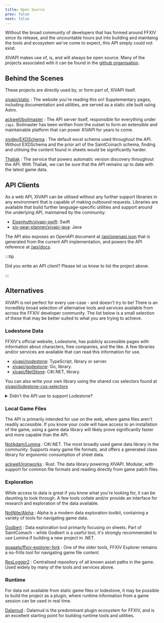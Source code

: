 ```yaml
---
title: Open Source
prev: false
next: false
---
```



Without the broad community of developers that has formed around FFXIV since its
release, and the uncountable hours put into building and maintaing the tools and
ecosystem we've come to expect, this API simply could not exist.

XIVAPI makes use of, is, and will always be open source. Many of the projects
associated with it can be found in the [github organisation].

[github organisation]: https://github.com/xivapi

## Behind the Scenes

These projects are directly used by, or form part of, XIVAPI itself.

[<Icon name="github" class="inline-icon"/> xivapi/static](https://github.com/xivapi/static)
: The website you're reading this on! Supplementary pages, including
  documentation and utilities, are served as a static site built using Astro.

[<Icon name="github" class="inline-icon"/> ackwell/boilmaster](https://github.com/ackwell/boilmaster)
: The API server itself, responsible for everything under `/api`. Boilmaster has
  been written from the outset to form an extensible and maintainable platform
  that can power XIVAPI for years to come.

[<Icon name="github" class="inline-icon"/> xivdev/EXDSchema](https://github.com/xivdev/EXDSchema)
: The default excel schema used throughout the API. Without EXDSchema and the
  prior art of the SaintCoinach schema, finding and utilising the content found
  in sheets would be significantly harder.

[<Icon name="external" class="inline-icon"/> Thaliak](https://thaliak.xiv.dev/)
: The service that powers automatic version discovery throughout the API. With
  Thaliak, we can be sure that the API remains up to date with the latest game
  data.


## API Clients

As a web API, XIVAPI can be utilised without any further support libraries in
any environment that is capable of making outbound requests. Libraries are
available that build further language-specific utilities and support around the
underlying API, maintained by the community:

- [<Icon name="github" class="inline-icon"/> Eisenhuth/xivapi-swift](https://github.com/Eisenhuth/xivapi-swift): Swift
- [<Icon name="github" class="inline-icon"/> xiv-gear-planner/xivapi-java](https://github.com/xiv-gear-planner/xivapi-java): Java

The API also exposes an OpenAPI document at [/api/openapi.json][openapi] that is
generated from the current API implementation, and powers the API reference at
[/api/docs][docs].

:::tip

Did you write an API client? Please let us know to list the project above.

:::

[openapi]: /api/openapi.json
[docs]: /api/docs

## Alternatives

XIVAPI is not perfect for every use-case - and doesn't try to be! There is an
incredibly broad selection of alternative tools and services available from
across the FFXIV developer community. The list below is a small selection of
these that may be better suited to what you are trying to achieve.

### Lodestone Data

FFXIV's official website, Lodestone, has publicly accessible pages with
information about characters, free companies, and the like. A few libraries
and/or services are available that can read this information for use.

- [<Icon name="github" class="inline-icon"/> xivapi/nodestone](https://github.com/xivapi/nodestone): TypeScript, library or server.
- [<Icon name="github" class="inline-icon"/> xivapi/godestone](https://github.com/xivapi/godestone): Go, library.
- [<Icon name="github" class="inline-icon"/> xivapi/NetStone](https://github.com/xivapi/NetStone): C#/.NET, library.

You can also write your own library using the shared css selectors found at
[xivapi/lodestone-css-selectors](https://github.com/xivapi/lodestone-css-selectors)

<details>
<summary>Didn't the API use to support Lodestone?</summary>

Yes, it did. Unfortunately, this meant that every request that hit the Lodestone
came from the API, rather than an individual consumer. Despite efforts at the
time, downstream overuse of Lodestone data lead to increasingly high error rates
in responses. Eventually the API was completely blocked by Lodestone.

There are no current plans to re-introduce this functionality.

</details>

### Local Game Files

The API is primarily intended for use on the web, where game files aren't
readily accessible. If you know your code will have access to an installation of
the game, using a game data library will likely prove significantly faster and
more capable than the API.

[<Icon name="github" class="inline-icon"/> NotAdam/Lumina](https://github.com/NotAdam/Lumina)
: C#/.NET. The most broadly used game data library in the community. Supports
  many game file formats, and offers a generated class library for ergonomic
  consumption of sheet data.

[<Icon name="github" class="inline-icon"/> ackwell/ironworks](https://github.com/ackwell/ironworks)
: Rust. The data library powering XIVAPI. Modular, with support for common file
  formats and reading directly from game patch files.

### Exploration

While access to data is great if you know what you're looking for, it can be
daunting to look through. A few tools collate and/or provide an interface for
research and exploration of the data available.


[<Icon name="github" class="inline-icon"/> NotNite/Alpha](https://github.com/NotNite/Alpha)
: Alpha is a modern data exploration toolkit, containing a variety of tools for
  navigating game data.

[<Icon name="external" class="inline-icon"/> Godbert](https://github.com/xivapi/SaintCoinach/releases/latest)
: Data exploration tool primarily focusing on sheets. Part of SaintCoinach -
  while Godbert is a useful tool, it's strongly recommended to use Lumina if
  building a new project in .NET.


[<Icon name="github" class="inline-icon"/> goaaats/ffxiv-explorer-fork](https://github.com/goaaats/ffxiv-explorer-fork)
: One of the older tools, FFXIV Explorer remains a no-frills tool for navigating
  game file content.

[<Icon name="external" class="inline-icon"/> ResLogger2](https://rl2.perchbird.dev/Downloads)
: Centralised repository of all known asset paths in the game. Used widely by
  many of the tools and services above.

### Runtime

For data not available from static game files or lodestone, it may be possible
to build the project as a plugin, where runtime information from a game session
can be used in real time.

[<Icon name="external" class="inline-icon"/> Dalamud](https://dalamud.dev/)
: Dalamud is the predominant plugin ecosystem for FFXIV, and is an excellent
  starting point for building runtime tools and utilities.
